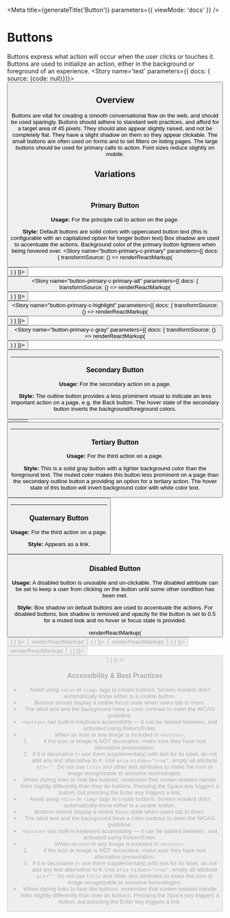 
<Meta
  title={generateTitle('Button')}
  parameters={{
    viewMode: 'docs'
  }}
/>

# Buttons
Buttons express what action will occur when the user clicks or touches it. Buttons are used to initialize an action, either in the background or foreground of an experience.
<Canvas withSource="none" >
  <Story
    name='test'
    parameters={{ docs: { source: {code: null}}}}>
    <Button text="Button" />
    </Story>
</Canvas>

## Overview
Buttons are vital for creating a smooth conversational flow on the web, and should be used sparingly. Buttons should adhere to standard web practices, and afford for a target area of 45 pixels. They should also appear slightly raised, and not be completely flat. They have a slight shadow on them so they appear clickable. The small buttons are often used on forms and to set filters on listing pages. The large buttons should be used for primary calls to action. Font sizes reduce slightly on mobile.


## Variations
<br />

### Primary Button
**Usage:** For the principle call to action on the page.

**Style:**
Default buttons are solid colors with uppercased button text (this is configurable with an capitalized option for longer button text) Box shadow are used to accentuate the actions. Background color of the primary button lightens when being hovered over.
<Canvas>
  <Story
    name="button-primary-c-primary"
    parameters={{ docs: { transformSource: () => renderReactMarkup(<Button usage="" text="button"/>) } }}>
      <Button usage="" text="button" />
  </Story>
  <Story
    name="button-primary-c-primary-alt"
    parameters={{ docs: { transformSource: () => renderReactMarkup(<Button usage="" theme="c-primary-alt" text="button"/>) } }}>
      <Button usage="" theme="c-primary-alt" text="button"/>
  </Story>
  <Story
    name="button-primary-c-highlight"
    parameters={{ docs: { transformSource: () => renderReactMarkup(<Button usage="" theme="c-highlight" text="button"/>) } }}>
      <Button usage="" theme="c-highlight" text="button"/>
  </Story>
  <Story
    name="button-primary-c-gray"
    parameters={{ docs: { transformSource: () => renderReactMarkup(<Button usage="" theme="c-gray-dark" text="button"/>) } }}>
      <Button usage="" theme="c-gray-dark" text="button"/>
  </Story>
</Canvas>


<hr className="sp--top" />

### Secondary Button
**Usage:** For the secondary action on a page.

**Style:**
The outline button provides a less prominent visual to indicate an less important action on a page, e.g. the Back button. The hover state of the secondary button inverts the background/foreground colors.
<Canvas>
  <Button usage="secondary" text="button"/>
  <Button usage="secondary" theme="c-primary-alt" text="button"/>
  <Button usage="secondary" theme="c-highlight" text="button"/>
  <Button usage="secondary" theme="c-gray-dark" text="button"/>
</Canvas>

<hr className="sp--top" />

### Tertiary Button
**Usage:** For the third action on a page.

**Style:** This is a solid gray button with a lighter background color than the foreground text. The muted color makes this button less prominent on a page than the secondary outline button a providing an option for a tertiary action. The hover state of this button will invert background color with white color text.

<Canvas>
  <Button usage="tertiary" text="button"/>
</Canvas>

<hr className="sp--top" />

### Quaternary Button
**Usage:** For the third action on a page.

**Style:**
Appears as a link.

<Canvas>
  <Button usage="quaternary" text="button" />
</Canvas>

### Disabled Button
**Usage:** A disabled button is unusable and un-clickable. The disabled attribute can be set to keep a user from clicking on the button until some other condition has been met.

**Style:**
Box shadow on default buttons are used to accentuate the actions. For disabled buttons, box shadow is removed and opacity for the button is set to 0.5 for a muted look and no hover or focus state is provided.

<Canvas>
  <Story
    name="button-primary--disabled"
    parameters={{ docs: { transformSource: () => renderReactMarkup(<Button usage="" text="button" disabled/>) } }}>
      <Button usage="" text="button" disabled/>
  </Story>
  <Story
    name="button-secondary--disabled"
    parameters={{ docs: { transformSource: (src) => renderReactMarkup(<Button usage="secondary" text="button" disabled/>) } }}>
      <Button usage="secondary" text="button" disabled/>
  </Story>
  <Story
    name="button-tertiary--disabled"
    parameters={{ docs: { transformSource: (src) => renderReactMarkup(<Button usage="tertiary" text="button" disabled/>) } }}>
      <Button usage="tertiary" text="button" disabled/>
  </Story>
  <Story
    name="button-quaternary--disabled"
    parameters={{ docs: { transformSource: (src) => renderReactMarkup(<Button usage="quaternary" text="button" disabled/>) } }}>
      <Button usage="quaternary" text="button" disabled/>
  </Story>
  <Story
    name="button-css"
    parameters={{ docs: { source: {code: '// Link to CSS: <link rel="stylesheet" href="https://unpkg.com/@massds/mayflower-assets@[version]/css/button.css">'} } }} />
</Canvas>

### Accessibility & Best Practices
* Avoid using `<div>` or `<img>` tags to create buttons. Screen readers don't automatically know either is a usable button.
* Buttons should display a visible focus state when users tab to them.
* The label text and the background have a color contrast to meet the WCAG guideline.
* `<button>` has built-in keyboard accessibility — it can be tabbed between, and activated using Return/Enter.
* When an icon or any image is included in `<button>`;
  1. if the icon or image is NOT decorative, make sure they have text alternative presentation.
  2. if it is decorative \(= use them supplementary\) with text for its label, do not add any text alternative to it.  Use `aria-hidden="true"`, empty alt attribute `alt=""`. Do not use `title` and other aria attributes to make the icon or image recognizable to assistive technologies.
* When styling links to look like buttons, remember that screen readers handle links slightly differently than they do buttons. Pressing the Space key triggers a button, but pressing the Enter key triggers a link.
* Avoid using `<div>` or `<img>` tags to create buttons. Screen readers don't automatically know either is a usable button.
* Buttons should display a visible focus state when users tab to them.
* The label text and the background have a color contrast to meet the WCAG guideline.
* `<button>` has built-in keyboard accessibility — it can be tabbed between, and activated using Return/Enter.
* When an icon or any image is included in `<button>`;
  1. if the icon or image is NOT decorative, make sure they have text alternative presentation.
  2. if it is decorative \(= use them supplementary\) with text for its label, do not add any text alternative to it.  Use `aria-hidden="true"`, empty alt attribute `alt=""`. Do not use `title` and other aria attributes to make the icon or image recognizable to assistive technologies.
* When styling links to look like buttons, remember that screen readers handle links slightly differently than they do buttons. Pressing the Space key triggers a button, but pressing the Enter key triggers a link.
